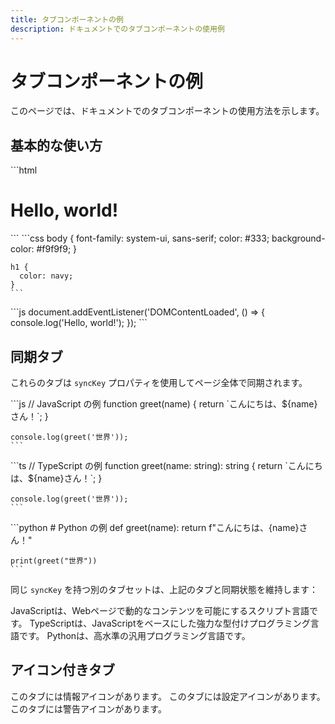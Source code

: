 ```yaml
---
title: タブコンポーネントの例
description: ドキュメントでのタブコンポーネントの使用例
---
```



# タブコンポーネントの例

このページでは、ドキュメントでのタブコンポーネントの使用方法を示します。

## 基本的な使い方

<Tabs>
  <TabItem label="HTML">
    ```html
    <!DOCTYPE html>
    <html>
      <head>
        <title>Hello World</title>
      </head>
      <body>
        <h1>Hello, world!</h1>
      </body>
    </html>
    ```
  </TabItem>
  <TabItem label="CSS">
    ```css
    body {
      font-family: system-ui, sans-serif;
      color: #333;
      background-color: #f9f9f9;
    }
    
    h1 {
      color: navy;
    }
    ```
  </TabItem>
  <TabItem label="JavaScript">
    ```js
    document.addEventListener('DOMContentLoaded', () => {
      console.log('Hello, world!');
    });
    ```
  </TabItem>
</Tabs>

## 同期タブ

これらのタブは `syncKey` プロパティを使用してページ全体で同期されます。

<Tabs syncKey="languages">
  <TabItem label="JavaScript">
    ```js
    // JavaScript の例
    function greet(name) {
      return `こんにちは、${name}さん！`;
    }
    
    console.log(greet('世界'));
    ```
  </TabItem>
  <TabItem label="TypeScript">
    ```ts
    // TypeScript の例
    function greet(name: string): string {
      return `こんにちは、${name}さん！`;
    }
    
    console.log(greet('世界'));
    ```
  </TabItem>
  <TabItem label="Python">
    ```python
    # Python の例
    def greet(name):
        return f"こんにちは、{name}さん！"
    
    print(greet("世界"))
    ```
  </TabItem>
</Tabs>

同じ `syncKey` を持つ別のタブセットは、上記のタブと同期状態を維持します：

<Tabs syncKey="languages">
  <TabItem label="JavaScript">
    JavaScriptは、Webページで動的なコンテンツを可能にするスクリプト言語です。
  </TabItem>
  <TabItem label="TypeScript">
    TypeScriptは、JavaScriptをベースにした強力な型付けプログラミング言語です。
  </TabItem>
  <TabItem label="Python">
    Pythonは、高水準の汎用プログラミング言語です。
  </TabItem>
</Tabs>

## アイコン付きタブ

<Tabs>
  <TabItem label="情報" icon='<svg xmlns="http://www.w3.org/2000/svg" width="16" height="16" viewBox="0 0 24 24" fill="none" stroke="currentColor" stroke-width="2" stroke-linecap="round" stroke-linejoin="round" class="lucide-info"><circle cx="12" cy="12" r="10"/><path d="M12 16v-4"/><path d="M12 8h.01"/></svg>'>
    このタブには情報アイコンがあります。
  </TabItem>
  <TabItem label="設定" icon='<svg xmlns="http://www.w3.org/2000/svg" width="16" height="16" viewBox="0 0 24 24" fill="none" stroke="currentColor" stroke-width="2" stroke-linecap="round" stroke-linejoin="round" class="lucide-settings"><path d="M12.22 2h-.44a2 2 0 0 0-2 2v.18a2 2 0 0 1-1 1.73l-.43.25a2 2 0 0 1-2 0l-.15-.08a2 2 0 0 0-2.73.73l-.22.38a2 2 0 0 0 .73 2.73l.15.1a2 2 0 0 1 1 1.72v.51a2 2 0 0 1-1 1.74l-.15.09a2 2 0 0 0-.73 2.73l.22.38a2 2 0 0 0 2.73.73l.15-.08a2 2 0 0 1 2 0l.43.25a2 2 0 0 1 1 1.73V20a2 2 0 0 0 2 2h.44a2 2 0 0 0 2-2v-.18a2 2 0 0 1 1-1.73l.43-.25a2 2 0 0 1 2 0l.15.08a2 2 0 0 0 2.73-.73l.22-.39a2 2 0 0 0-.73-2.73l-.15-.08a2 2 0 0 1-1-1.74v-.5a2 2 0 0 1 1-1.74l.15-.09a2 2 0 0 0 .73-2.73l-.22-.38a2 2 0 0 0-2.73-.73l-.15.08a2 2 0 0 1-2 0l-.43-.25a2 2 0 0 1-1-1.73V4a2 2 0 0 0-2-2z"/><circle cx="12" cy="12" r="3"/></svg>'>
    このタブには設定アイコンがあります。
  </TabItem>
  <TabItem label="警告" icon='<svg xmlns="http://www.w3.org/2000/svg" width="16" height="16" viewBox="0 0 24 24" fill="none" stroke="currentColor" stroke-width="2" stroke-linecap="round" stroke-linejoin="round" class="lucide-alert-triangle"><path d="m21.73 18-8-14a2 2 0 0 0-3.48 0l-8 14A2 2 0 0 0 4 21h16a2 2 0 0 0 1.73-3Z"/><path d="M12 9v4"/><path d="M12 17h.01"/></svg>'>
    このタブには警告アイコンがあります。
  </TabItem>
</Tabs>
